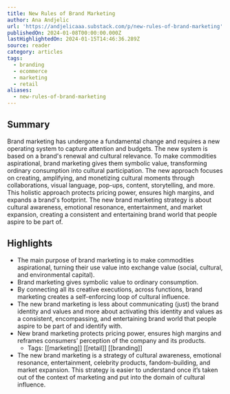 ```yaml
---
title: New Rules of Brand Marketing
author: Ana Andjelic
url: 'https://andjelicaaa.substack.com/p/new-rules-of-brand-marketing'
publishedOn: 2024-01-08T00:00:00.000Z
lastHighlightedOn: 2024-01-15T14:46:36.289Z
source: reader
category: articles
tags:
  - branding
  - ecommerce
  - marketing
  - retail
aliases:
  - new-rules-of-brand-marketing
---
```

## Summary

Brand marketing has undergone a fundamental change and requires a new operating system to capture attention and budgets. The new system is based on a brand's renewal and cultural relevance. To make commodities aspirational, brand marketing gives them symbolic value, transforming ordinary consumption into cultural participation. The new approach focuses on creating, amplifying, and monetizing cultural moments through collaborations, visual language, pop-ups, content, storytelling, and more. This holistic approach protects pricing power, ensures high margins, and expands a brand's footprint. The new brand marketing strategy is about cultural awareness, emotional resonance, entertainment, and market expansion, creating a consistent and entertaining brand world that people aspire to be part of.

## Highlights
- The main purpose of brand marketing is to make commodities aspirational, turning their use value into exchange value (social, cultural, and environmental capital).
- Brand marketing gives symbolic value to ordinary consumption.
- By connecting all its creative executions, across functions, brand marketing creates a self-enforcing loop of cultural influence.
- The new brand marketing is less about communicating (just) the brand identity and values and more about activating this identity and values as a consistent, encompassing, and entertaining brand world that people aspire to be part of and identify with.
- New brand marketing protects pricing power, ensures high margins and reframes consumers’ perception of the company and its products.
    - Tags: [[marketing]] [[retail]] [[branding]] 
- The new brand marketing is a strategy of cultural awareness, emotional resonance, entertainment, celebrity products, fandom-building, and market expansion. This strategy is easier to understand once it’s taken out of the context of marketing and put into the domain of cultural influence.
